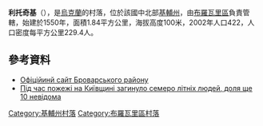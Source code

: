 {{coord|50|45|25|N|30|46|11|E|scale:30000|display=title}}

'''利托奇基'''（{{lang-uk|Літочки}}），是[[烏克蘭|烏克蘭]]的村落，位於該國中北部[[基輔州|基輔州]]，由[[布羅瓦里區|布羅瓦里區]]負責管轄，始建於1550年，面積1.84平方公里，海拔高度100米，2002年人口422，人口密度每平方公里229.4人。

==參考資料==
* [http://www.brovary-region.com.ua/html/main/map/litoch.htm Офіційинй сайт Броварського району]{{dead link|date=2017年11月 |bot=InternetArchiveBot |fix-attempted=yes }}
* [http://espreso.tv/news/2016/05/29/pid_chas_pozhezhi_na_kyyivschyni_zagynulo_semero_litnikh_lyudey_dolya_sche_10_nevidoma Під час пожежі на Київщині загинуло семеро літніх людей, доля ще 10 невідома]{{Wayback|url=http://espreso.tv/news/2016/05/29/pid_chas_pozhezhi_na_kyyivschyni_zagynulo_semero_litnikh_lyudey_dolya_sche_10_nevidoma |date=20160630204159 }}

{{DEFAULTSORT:Літочки}}
[[Category:基輔州村落|Category:基輔州村落]]
[[Category:布羅瓦里區村落|Category:布羅瓦里區村落]]


{{Kiev-geo-stub}}